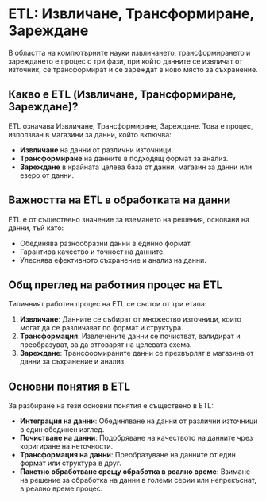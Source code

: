 # ETL: Извличане, Трансформиране, Зареждане

В областта на компютърните науки извличането, трансформирането и зареждането е процес с три фази, при който данните се извличат от източник, се трансформират и се зареждат в ново място за съхранение.

## Какво е ETL (Извличане, Трансформиране, Зареждане)?

ETL означава Извличане, Трансформиране, Зареждане. Това е процес, използван в магазини за данни, който включва:

- **Извличане** на данни от различни източници.
- **Трансформиране** на данните в подходящ формат за анализ.
- **Зареждане** в крайната целева база от данни, магазин за данни или езеро от данни.

## Важността на ETL в обработката на данни

ETL е от съществено значение за вземането на решения, основани на данни, тъй като:

- Обединява разнообразни данни в единно формат.
- Гарантира качество и точност на данните.
- Улеснява ефективното съхранение и анализ на данни.

## Общ преглед на работния процес на ETL

Типичният работен процес на ETL се състои от три етапа:

1. **Извличане**: Данните се събират от множество източници, които могат да се различават по формат и структура.
2. **Трансформация**: Извлечените данни се почистват, валидират и преобразуват, за да отговарят на целевата схема.
3. **Зареждане**: Трансформираните данни се прехвърлят в магазина от данни за съхранение и анализ.

## Основни понятия в ETL

За разбиране на тези основни понятия е съществено в ETL:

- **Интеграция на данни**: Обединяване на данни от различни източници в един обединен изглед.
- **Почистване на данни**: Подобряване на качеството на данните чрез коригиране на неточности.
- **Трансформация на данни**: Преобразуване на данните от един формат или структура в друг.
- **Пакетно обработване срещу обработка в реално време**: Взимане на решение за обработка на данни в големи серии или непрекъснат, в реално време процес.